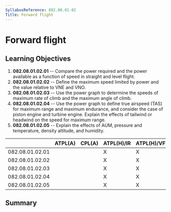 ```yaml
---
SyllabusReference: 082.08.01.02
Title: Forward flight
---
```


# Forward flight

## Learning Objectives

1.  **082.08.01.02.01** -- Compare the power required and the power available as
    a function of speed in straight and level flight.
2.  **082.08.01.02.02** -- Define the maximum speed limited by power and the
    value relative to VNE and VNO.
3.  **082.08.01.02.03** -- Use the power graph to determine the speeds of maximum
    rate of climb and the maximum angle of climb.
4.  **082.08.01.02.04** -- Use the power graph to define true airspeed (TAS) for
    maximum range and maximum endurance, and consider the case of piston engine
    and turbine engine. Explain the effects of tailwind or headwind on the speed
    for maximum range.
5.  **082.08.01.02.05** -- Explain the effects of AUM, pressure and temperature,
    density altitude, and humidity.

|                 | ATPL(A) | CPL(A) | ATPL(H)/IR | ATPL(H)/VFR | CPL(H) | IR  | CBIR(A) |
| --------------- | ------- | ------ | ---------- | ----------- | ------ | --- | ------- |
| 082.08.01.02.01 |         |        | X          | X           | X      |     |         |
| 082.08.01.02.02 |         |        | X          | X           | X      |     |         |
| 082.08.01.02.03 |         |        | X          | X           | X      |     |         |
| 082.08.01.02.04 |         |        | X          | X           | X      |     |         |
| 082.08.01.02.05 |         |        | X          | X           | X      |     |         |

## Summary

